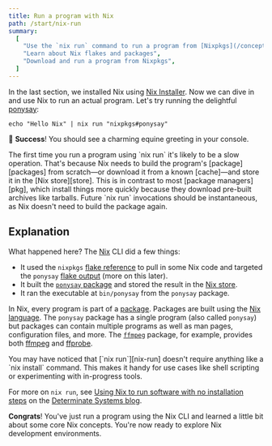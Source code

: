 ```yaml
---
title: Run a program with Nix
path: /start/nix-run
summary:
  [
    "Use the `nix run` command to run a program from [Nixpkgs](/concepts/nixpkgs)",
    "Learn about Nix flakes and packages",
    "Download and run a program from Nixpkgs",
  ]
---
```


In the last section, we installed Nix using [Nix Installer][nix-installer].
Now we can dive in and use Nix to run an actual program.
Let's try running the delightful [ponysay]:

```shell
echo "Hello Nix" | nix run "nixpkgs#ponysay"
```

:rocket: **Success**!
You should see a charming equine greeting in your console.

<Admonition warning title="This could take a while" id="nix-run-loading" client:load>
The first time you run a program using `nix run` it's likely to be a slow operation.
That's because Nix needs to build the program's [package][packages] from scratch&mdash;or download it from a known [cache]&mdash;and store it in the [Nix store][store].
This is in contrast to most [package managers][pkg], which install things more quickly because they download pre-built archives like tarballs.
Future `nix run` invocations should be instantaneous, as Nix doesn't need to build the package again.
</Admonition>

## Explanation

What happened here? The [Nix] CLI did a few things:

* It used the `nixpkgs` [flake reference][ref] to pull in some Nix code and targeted the `ponysay` [flake output][output] (more on this later).
* It built the [`ponysay` package][ponysay] and stored the result in the [Nix store][store].
* It ran the executable at `bin/ponysay` from the `ponysay` package.

In Nix, every program is part of a [package][packages].
Packages are built using the [Nix language][derivations].
The `ponysay` package has a single program (also called `ponysay`) but packages can contain multiple programs as well as man pages, configuration files, and more.
The [`ffmpeg`][ffmpeg-pkg] package, for example, provides both [ffmpeg] and [ffprobe].

<Admonition success open title="Install and run in one command" id="nix-run-no-install" client:load>
You may have noticed that [`nix run`][nix-run] doesn't require anything like a `nix install` command.
This makes it handy for use cases like shell scripting or experimenting with in-progress tools.

For more on `nix run`, see [Using Nix to run software with no installation steps][nix-run-post] on the [Determinate Systems blog][blog].
</Admonition>

**Congrats**!
You've just run a program using the Nix CLI and learned a little bit about some core Nix concepts.
You're now ready to explore Nix development environments.

[blog]: https://determinate.systems/posts
[cache]: /concepts/caching
[derivations]: /concepts/nix-language#derivations
[ffmpeg]: https://ffmpeg.org
[ffmpeg-pkg]: https://github.com/NixOS/nixpkgs/blob/master/pkgs/development/libraries/ffmpeg/generic.nix
[ffprobe]: https://ffmpeg.org/ffprobe.html
[nix]: /concepts/nix
[nix-installer]: /concepts/nix-installer
[nix-run]: https://nixos.org/manual/nix/stable/command-ref/new-cli/nix3-run
[nix-run-post]: https://determinate.systems/posts/nix-run
[nixpkgs]: /concepts/nixpkgs
[output]: /concepts/flakes#outputs
[packages]: /concepts/packages
[ponysay]: https://github.com/erkin/ponysay
[pkg]: /concepts/package-management
[ref]: /concepts/flakes#references
[store]: /concepts/nix-store
[symlinked]: https://en.wikipedia.org/wiki/Symbolic_link
